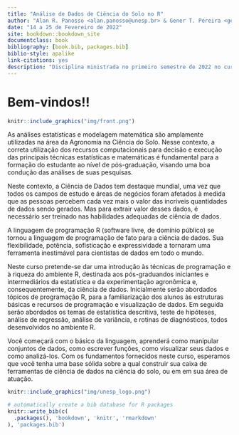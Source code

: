 ```yaml
--- 
title: "Análise de Dados de Ciência do Solo no R"
author: "Alan R. Panosso <alan.panosso@unesp.br> & Gener T. Pereira <gener.t.pereira@unesp.br>"
date: "14 a 25 de Fevereiro de 2022"
site: bookdown::bookdown_site
documentclass: book
bibliography: [book.bib, packages.bib]
biblio-style: apalike
link-citations: yes
description: "Disciplina ministrada no primeiro semestre de 2022 no curso de Pós-graduação em Agronomia (Ciência do Solo) da Faculdade de Ciências Agrárias e Veterinarias (FCAV) da UNESP de Jaboticabal."
---
```


# Bem-vindos!! {-}
```r
knitr::include_graphics("img/front.png")
```


As análises estatísticas e modelagem matemática são amplamente utilizadas na área da Agronomia na Ciência do Solo. Nesse contexto, a correta utilização dos recursos computacionais para decisão e execução das principais técnicas estatísticas e matemáticas é fundamental para a formação do estudante ao nível de pós-graduação, visando uma boa condução das análises de suas pesquisas. 

Neste contexto, a Ciência de Dados tem destaque mundial, uma vez que todos os campos de estudo e áreas de negócios foram afetados à medida que as pessoas percebem cada vez mais o valor das incríveis quantidades de dados sendo gerados. Mas para extrair valor desses dados, é necessário ser treinado nas habilidades adequadas de ciência de dados. 

A linguagem de programação R (software livre, de domínio público) se tornou a linguagem de programação de fato para a ciência de dados. Sua flexibilidade, potência, sofisticação e expressividade a tornaram uma ferramenta inestimável para cientistas de dados em todo o mundo.

Neste curso pretende-se dar uma introdução às técnicas de programação e à riqueza do ambiente R, destinada aos pós-graduandos iniciantes e intermediários da estatística e da experimentação agronômica e, consequentemente, da ciência de dados. Inicialmente serão abordados tópicos de programação R, para a familiarização dos alunos às estruturas básicas e recursos de programação e visualização de dados. Em seguida serão abordados os temas de estatística descritiva, teste de hipóteses, análise de regressão, análise de variância, e rotinas de diagnósticos, todos desenvolvidos no ambiente R.

Você começará com o básico da linguagem, aprenderá como manipular conjuntos de dados, como escrever funções, como visualizar seus dados e como analizá-los. Com os fundamentos fornecidos neste curso, esperamos que você tenha uma base sólida sobre a qual construir sua caixa de ferramentas de ciência de dados na ciência do solo, ou em em sua área de atuação.

```r
knitr::include_graphics("img/unesp_logo.png")
```

```r
# automatically create a bib database for R packages
knitr::write_bib(c(
  .packages(), 'bookdown', 'knitr', 'rmarkdown'
), 'packages.bib')
```

 